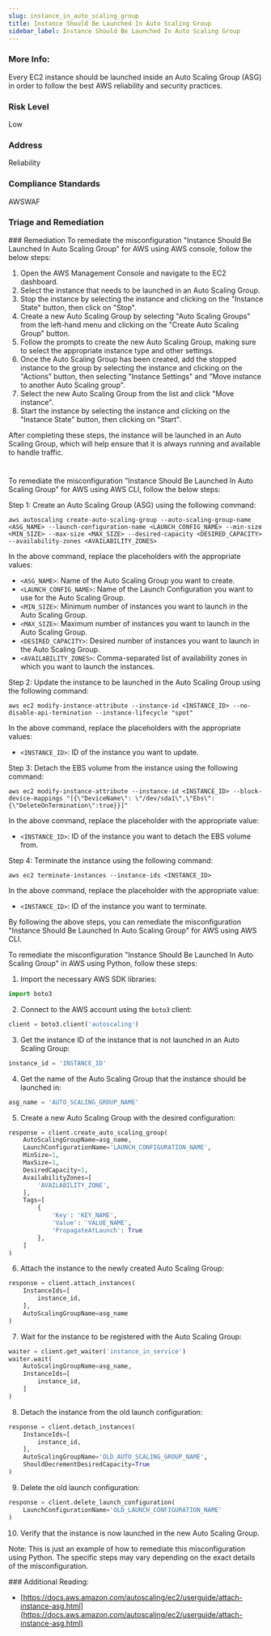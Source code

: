 ```yaml
---
slug: instance_in_auto_scaling_group
title: Instance Should Be Launched In Auto Scaling Group
sidebar_label: Instance Should Be Launched In Auto Scaling Group
---
```


### More Info:

Every EC2 instance should be launched inside an Auto Scaling Group (ASG) in order to follow the best AWS reliability and security practices.

### Risk Level

Low

### Address

Reliability

### Compliance Standards

AWSWAF


### Triage and Remediation
<Tabs>
<Tab title='Remediation'>
### Remediation

<AccordionGroup>
<Accordion title='Using Console' defaultOpen='true'>
To remediate the misconfiguration "Instance Should Be Launched In Auto Scaling Group" for AWS using AWS console, follow the below steps:

1. Open the AWS Management Console and navigate to the EC2 dashboard.
2. Select the instance that needs to be launched in an Auto Scaling Group.
3. Stop the instance by selecting the instance and clicking on the "Instance State" button, then click on "Stop".
4. Create a new Auto Scaling Group by selecting "Auto Scaling Groups" from the left-hand menu and clicking on the "Create Auto Scaling Group" button.
5. Follow the prompts to create the new Auto Scaling Group, making sure to select the appropriate instance type and other settings.
6. Once the Auto Scaling Group has been created, add the stopped instance to the group by selecting the instance and clicking on the "Actions" button, then selecting "Instance Settings" and "Move instance to another Auto Scaling group".
7. Select the new Auto Scaling Group from the list and click "Move instance".
8. Start the instance by selecting the instance and clicking on the "Instance State" button, then clicking on "Start".

After completing these steps, the instance will be launched in an Auto Scaling Group, which will help ensure that it is always running and available to handle traffic.

#
</Accordion>

<Accordion title='Using CLI'>
To remediate the misconfiguration "Instance Should Be Launched In Auto Scaling Group" for AWS using AWS CLI, follow the below steps:

Step 1: Create an Auto Scaling Group (ASG) using the following command:
```
aws autoscaling create-auto-scaling-group --auto-scaling-group-name <ASG_NAME> --launch-configuration-name <LAUNCH_CONFIG_NAME> --min-size <MIN_SIZE> --max-size <MAX_SIZE> --desired-capacity <DESIRED_CAPACITY> --availability-zones <AVAILABILITY_ZONES>
```

In the above command, replace the placeholders with the appropriate values:
- `<ASG_NAME>`: Name of the Auto Scaling Group you want to create.
- `<LAUNCH_CONFIG_NAME>`: Name of the Launch Configuration you want to use for the Auto Scaling Group.
- `<MIN_SIZE>`: Minimum number of instances you want to launch in the Auto Scaling Group.
- `<MAX_SIZE>`: Maximum number of instances you want to launch in the Auto Scaling Group.
- `<DESIRED_CAPACITY>`: Desired number of instances you want to launch in the Auto Scaling Group.
- `<AVAILABILITY_ZONES>`: Comma-separated list of availability zones in which you want to launch the instances.

Step 2: Update the instance to be launched in the Auto Scaling Group using the following command:
```
aws ec2 modify-instance-attribute --instance-id <INSTANCE_ID> --no-disable-api-termination --instance-lifecycle "spot"
```

In the above command, replace the placeholders with the appropriate values:
- `<INSTANCE_ID>`: ID of the instance you want to update.

Step 3: Detach the EBS volume from the instance using the following command:
```
aws ec2 modify-instance-attribute --instance-id <INSTANCE_ID> --block-device-mappings "[{\"DeviceName\": \"/dev/sda1\",\"Ebs\":{\"DeleteOnTermination\":true}}]"
```

In the above command, replace the placeholder with the appropriate value:
- `<INSTANCE_ID>`: ID of the instance you want to detach the EBS volume from.

Step 4: Terminate the instance using the following command:
```
aws ec2 terminate-instances --instance-ids <INSTANCE_ID>
```

In the above command, replace the placeholder with the appropriate value:
- `<INSTANCE_ID>`: ID of the instance you want to terminate.

By following the above steps, you can remediate the misconfiguration "Instance Should Be Launched In Auto Scaling Group" for AWS using AWS CLI.
</Accordion>

<Accordion title='Using Python'>
To remediate the misconfiguration "Instance Should Be Launched In Auto Scaling Group" in AWS using Python, follow these steps:

1. Import the necessary AWS SDK libraries:

```python
import boto3
```

2. Connect to the AWS account using the `boto3` client:

```python
client = boto3.client('autoscaling')
```

3. Get the instance ID of the instance that is not launched in an Auto Scaling Group:

```python
instance_id = 'INSTANCE_ID'
```

4. Get the name of the Auto Scaling Group that the instance should be launched in:

```python
asg_name = 'AUTO_SCALING_GROUP_NAME'
```

5. Create a new Auto Scaling Group with the desired configuration:

```python
response = client.create_auto_scaling_group(
    AutoScalingGroupName=asg_name,
    LaunchConfigurationName='LAUNCH_CONFIGURATION_NAME',
    MinSize=1,
    MaxSize=1,
    DesiredCapacity=1,
    AvailabilityZones=[
        'AVAILABILITY_ZONE',
    ],
    Tags=[
        {
            'Key': 'KEY_NAME',
            'Value': 'VALUE_NAME',
            'PropagateAtLaunch': True
        },
    ]
)
```

6. Attach the instance to the newly created Auto Scaling Group:

```python
response = client.attach_instances(
    InstanceIds=[
        instance_id,
    ],
    AutoScalingGroupName=asg_name
)
```

7. Wait for the instance to be registered with the Auto Scaling Group:

```python
waiter = client.get_waiter('instance_in_service')
waiter.wait(
    AutoScalingGroupName=asg_name,
    InstanceIds=[
        instance_id,
    ]
)
```

8. Detach the instance from the old launch configuration:

```python
response = client.detach_instances(
    InstanceIds=[
        instance_id,
    ],
    AutoScalingGroupName='OLD_AUTO_SCALING_GROUP_NAME',
    ShouldDecrementDesiredCapacity=True
)
```

9. Delete the old launch configuration:

```python
response = client.delete_launch_configuration(
    LaunchConfigurationName='OLD_LAUNCH_CONFIGURATION_NAME'
)
```

10. Verify that the instance is now launched in the new Auto Scaling Group.

Note: This is just an example of how to remediate this misconfiguration using Python. The specific steps may vary depending on the exact details of the misconfiguration.
</Accordion>

</AccordionGroup>
</Tab>
</Tabs>
### Additional Reading:

- [https://docs.aws.amazon.com/autoscaling/ec2/userguide/attach-instance-asg.html](https://docs.aws.amazon.com/autoscaling/ec2/userguide/attach-instance-asg.html) 

